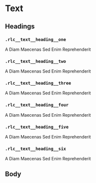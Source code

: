 
<Meta title='Components/Text' />

# Text

## Headings

### `.rlc__text__heading__one`

<Unstyled>
  <div className='rlc__block'>
    <p className='rlc__text__heading__one'>
      A Diam Maecenas Sed Enim Reprehenderit
    </p>
  </div>
</Unstyled>

### `.rlc__text__heading__two`

<Unstyled>
  <div className='rlc__block'>
    <p className='rlc__text__heading__two'>
      A Diam Maecenas Sed Enim Reprehenderit
    </p>
  </div>
</Unstyled>

### `.rlc__text__heading__three`

<Unstyled>
  <div className='rlc__block'>
    <p className='rlc__text__heading__three'>
      A Diam Maecenas Sed Enim Reprehenderit
    </p>
  </div>
</Unstyled>

### `.rlc__text__heading__four`

<Unstyled>
  <div className='rlc__block'>
    <p className='rlc__text__heading__four'>
      A Diam Maecenas Sed Enim Reprehenderit
    </p>
  </div>
</Unstyled>

### `.rlc__text__heading__five`

<Unstyled>
  <div className='rlc__block'>
    <p className='rlc__text__heading__five'>
      A Diam Maecenas Sed Enim Reprehenderit
    </p>
  </div>
</Unstyled>

### `.rlc__text__heading__six`

<Unstyled>
  <div className='rlc__block'>
    <p className='rlc__text__heading__six'>
      A Diam Maecenas Sed Enim Reprehenderit
    </p>
  </div>
</Unstyled>

## Body

### 
